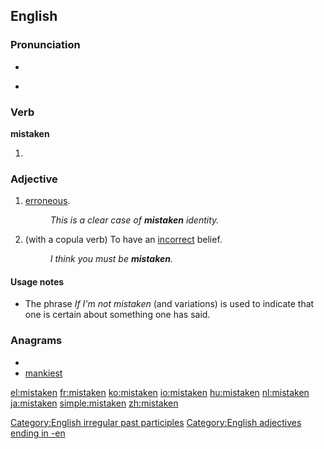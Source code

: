 ==English==

===Pronunciation===
* {{IPA|/'mɪsteɪkən/}}
* {{audio|en-us-mistaken.ogg|Audio (US)}}
*: {{rhymes|eɪkən}}

===Verb===
'''mistaken'''

# {{past participle of|[[mistake]]}}

===Adjective===
{{en-adj}}

# [[erroneous]].
#: ''This is a clear case of '''mistaken''' identity.''
# (with a copula verb) To have an [[incorrect]] belief.
#: ''I think you must be '''mistaken'''.''

====Usage notes====
* The phrase ''If I'm not mistaken'' (and variations) is used to indicate that one is certain about something one has said.

===Anagrams===
* {{alphagram|aeikmnst}}
* [[mankiest#English|mankiest]]

[[Category:English irregular past participles]]
[[Category:English adjectives ending in -en]]

[[el:mistaken]]
[[fr:mistaken]]
[[ko:mistaken]]
[[io:mistaken]]
[[hu:mistaken]]
[[nl:mistaken]]
[[ja:mistaken]]
[[simple:mistaken]]
[[zh:mistaken]]